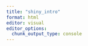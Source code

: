 ```yaml
---
title: "shiny_intro"
format: html
editor: visual
editor_options: 
  chunk_output_type: console
---
```


